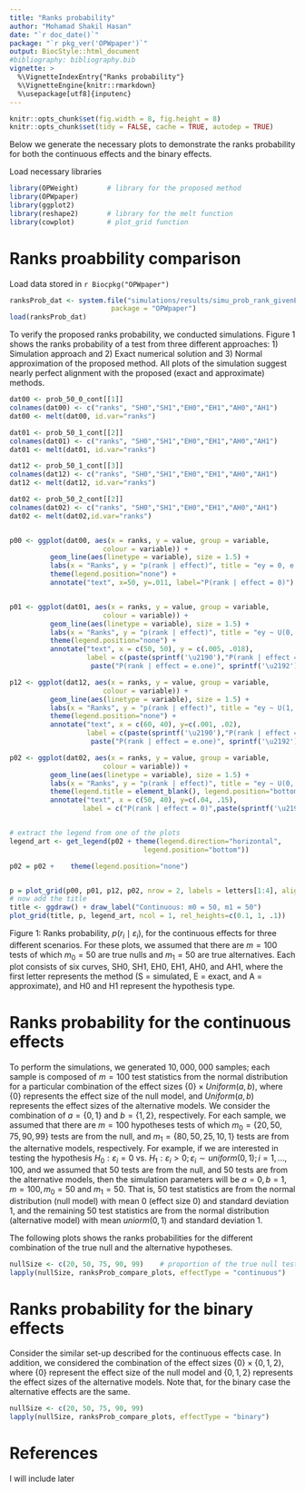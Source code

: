 ```yaml
---
title: "Ranks probability"
author: "Mohamad Shakil Hasan"
date: "`r doc_date()`"
package: "`r pkg_ver('OPWpaper')`"
output: BiocStyle::html_document
#bibliography: bibliography.bib
vignette: >
  %\VignetteIndexEntry{"Ranks probability"}
  %\VignetteEngine{knitr::rmarkdown}
  %\usepackage[utf8]{inputenc}
---
```


```r
knitr::opts_chunk$set(fig.width = 8, fig.height = 8)
knitr::opts_chunk$set(tidy = FALSE, cache = TRUE, autodep = TRUE)
```

Below we generate the necessary plots to demonstrate the ranks probability for both the continuous effects and the binary effects.

Load necessary libraries

```r
library(OPWeight)       # library for the proposed method
library(OPWpaper)       
library(ggplot2)
library(reshape2)       # library for the melt function
library(cowplot)        # plot_grid function
```

# Ranks proabbility comparison
Load data stored in `r Biocpkg("OPWpaper")` 

```r
ranksProb_dat <- system.file("simulations/results/simu_prob_rank_givenEffect.RDATA", 
                         package = "OPWpaper")
load(ranksProb_dat)
```

To verify the proposed ranks probability, we conducted simulations. Figure 1 shows the ranks probability of a test from three different approaches: 1) Simulation approach and 2) Exact numerical solution and 3) Normal approximation of the proposed method. All plots of the simulation suggest nearly perfect alignment with the proposed (exact and approximate) methods. 

```r
dat00 <- prob_50_0_cont[[1]]
colnames(dat00) <- c("ranks", "SH0","SH1","EH0","EH1","AH0","AH1")
dat00 <- melt(dat00, id.var="ranks")

dat01 <- prob_50_1_cont[[2]]
colnames(dat01) <- c("ranks", "SH0","SH1","EH0","EH1","AH0","AH1")
dat01 <- melt(dat01, id.var="ranks")

dat12 <- prob_50_1_cont[[3]]
colnames(dat12) <- c("ranks", "SH0","SH1","EH0","EH1","AH0","AH1")
dat12 <- melt(dat12, id.var="ranks")

dat02 <- prob_50_2_cont[[2]]
colnames(dat02) <- c("ranks", "SH0","SH1","EH0","EH1","AH0","AH1")
dat02 <- melt(dat02,id.var="ranks")


p00 <- ggplot(dat00, aes(x = ranks, y = value, group = variable,
                       colour = variable)) +
          geom_line(aes(linetype = variable), size = 1.5) +
          labs(x = "Ranks", y = "p(rank | effect)", title = "ey = 0, e.one = 0") +
          theme(legend.position="none") +
          annotate("text", x=50, y=.011, label="P(rank | effect = 0)")


p01 <- ggplot(dat01, aes(x = ranks, y = value, group = variable,
                       colour = variable)) +
          geom_line(aes(linetype = variable), size = 1.5) +
          labs(x = "Ranks", y = "p(rank | effect)", title = "ey ~ U(0, 1), e.one = 1") +
          theme(legend.position="none") +
          annotate("text", x = c(50, 50), y = c(.005, .018),
                   label = c(paste(sprintf('\u2190'),"P(rank | effect = 0)"),
					paste("P(rank | effect = e.one)", sprintf('\u2192'))))

p12 <- ggplot(dat12, aes(x = ranks, y = value, group = variable,
                       colour = variable)) +
          geom_line(aes(linetype = variable), size = 1.5) +
          labs(x = "Ranks", y = "p(rank | effect)", title = "ey ~ U(1, 2), e.one = 1") +
          theme(legend.position="none") +
          annotate("text", x = c(60, 40), y=c(.001, .02),
                   label = c(paste(sprintf('\u2190'),"P(rank | effect = 0)"),
					paste("P(rank | effect = e.one)", sprintf('\u2192'))))

p02 <- ggplot(dat02, aes(x = ranks, y = value, group = variable,
                       colour = variable)) +
          geom_line(aes(linetype = variable), size = 1.5) +
          labs(x = "Ranks", y = "p(rank | effect)", title = "ey ~ U(0, 1), e.one = 2") +
          theme(legend.title = element_blank(), legend.position="bottom") +
          annotate("text", x = c(50, 40), y=c(.04, .15),
                  label = c("P(rank | effect = 0)",paste(sprintf('\u2190'),"P(rank | effect = e.one)")))


# extract the legend from one of the plots
legend_art <- get_legend(p02 + theme(legend.direction="horizontal",
                                 legend.position="bottom"))

p02 = p02 +    theme(legend.position="none")


p = plot_grid(p00, p01, p12, p02, nrow = 2, labels = letters[1:4], align = 'hv')
# now add the title
title <- ggdraw() + draw_label("Continuous: m0 = 50, m1 = 50")
plot_grid(title, p, legend_art, ncol = 1, rel_heights=c(0.1, 1, .1))
```

Figure 1: Ranks probability, $p(r_i \mid \varepsilon_i)$, for the continuous effects for three different scenarios. For these plots, we assumed that there are $m = 100$ tests of which $m_0 = 50$ are true nulls and $m_1 = 50$ are true alternatives. Each plot consists of six curves, SH0, SH1, EH0, EH1, AH0, and AH1, where the first letter represents the method (S = simulated, E = exact, and A = approximate), and H0 and H1 represent the hypothesis type.


# Ranks probability for the continuous effects
To perform the simulations, we generated $10,000,000$ samples; each sample is composed of $m = 100$ test statistics from the normal distribution for a particular combination of the effect sizes $\{0\}\times Uniform(a,b)$, where $\{0\}$ represents the effect size of the null model, and $Uniform(a,b)$ represents the effect sizes of the alternative models. We consider the combination of $a = \{0,1 \}$ and $b = \{1,2\}$, respectively. For each sample, we assumed that there are $m=100$ hypotheses tests of which $m_0=\{20,50,75,90,99\}$ tests are from the null, and $m_1=\{80,50,25,10,1\}$ tests are from the alternative models, respectively. For example, if we are interested in testing the hypothesis $H_0: \varepsilon_i = 0$ vs. $H_1: \varepsilon_i > 0; \varepsilon_i  \sim uniform(0,1); i = 1,...,100$, and we assumed that $50$ tests are from the null, and $50$ tests are from the alternative models, then the simulation parameters will be $a=0,b=1,m=100,m_0=50$ and $m_1=50$. That is, $50$ test statistics are from the normal distribution (null model) with mean $0$ (effect size 0) and standard deviation $1$, and the remaining $50$ test statistics are from the normal distribution (alternative model) with mean $uniorm(0,1)$ and standard deviation $1$. 

The following plots shows the ranks probabilities for the different combination of the true null and the alternative hypotheses.

```r
nullSize <- c(20, 50, 75, 90, 99)    # proportion of the true null tests
lapply(nullSize, ranksProb_compare_plots, effectType = "continuous")
```

# Ranks probability for the binary effects
Consider the similar set-up described for the continuous effects case. In addition, we considered the combination of the effect sizes $\{0\} \times \{0,1,2\}$, where $\{0\}$ represent the effect size of the null model and $\{0,1,2\}$ represents the effect sizes of the alternative models. Note that, for the binary case the alternative effects are the same.

```r
nullSize <- c(20, 50, 75, 90, 99)
lapply(nullSize, ranksProb_compare_plots, effectType = "binary")
```

# References
I will include later






